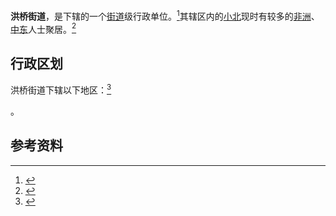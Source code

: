 {{中国乡级行政区|44/01/04/001/000}}

'''洪桥街道'''，是{{PRC admin/fullname|44/01/04/001/000|3}}下辖的一个[[街道_(行政区划)|街道]]级行政单位。<ref>{{PRC admin/ref sgc|{{PRC admin/parent|44/01/04/001/000}}}}</ref>其辖区内的[[小北_(广州)|小北]]现时有较多的[[非洲|非洲]]、[[中东|中东]]人士聚居。<ref>{{cite web|url=http://epaper.oeeee.com/C/html/2013-08/09/content_1911546.htm|title=小北“小非洲”|work=[[南方都市报|南方都市报]]|date=2013-08-09|accessdate=2014-11-06|deadurl=yes|archiveurl=https://web.archive.org/web/20141106183925/http://epaper.oeeee.com/C/html/2013-08/09/content_1911546.htm|archivedate=2014-11-06}}</ref>

== 行政区划 ==

洪桥街道下辖以下地区：<ref>{{PRC admin/ref sgc|44/01/04/001/000}}</ref>

{{PRC admin/children|44/01/04/001/000}}。

== 参考资料 ==

{{reflist}}

{{行政区划小作品}}
{{PRC admin/navcat|44/01/04/001/000}}